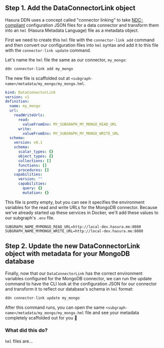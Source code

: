 
## Step 1. Add the DataConnectorLink object

Hasura DDN uses a concept called "connector linking" to take [NDC-compliant](https://github.com/hasura/ndc-spec)
configuration JSON files for a data connector and transform them into an `hml` (Hasura Metadata Language) file as a
<BaseUrlLink to="/supergraph-modeling/data-connectors/" text="DataConnectorLink" /> metadata object.

First we need to create this `hml` file with the `connector-link add` command and then convert our configuration files
into `hml` syntax and add it to this file with the `connector-link update` command.

Let's name the `hml` file the same as our connector, `my_mongo`:

```bash
ddn connector-link add my_mongo
```

The new file is scaffolded out at `<subgraph-name>/metadata/my_mongo/my_mongo.hml`.

```yaml
kind: DataConnectorLink
version: v1
definition:
  name: my_mongo
  url:
    readWriteUrls:
      read:
        valueFromEnv: MY_SUBGRAPH_MY_MONGO_READ_URL
      write:
        valueFromEnv: MY_SUBGRAPH_MY_MONGO_WRITE_URL
  schema:
    version: v0.1
    schema:
      scalar_types: {}
      object_types: {}
      collections: []
      functions: []
      procedures: []
    capabilities:
      version: ""
      capabilities:
        query: {}
        mutation: {}
```

This file is pretty empty, but you can see it specifies the environment variables for the read and write URLs for the
MongoDB connector. Because we've already started up these services in Docker, we'll add these values to our
subgraph's `.env` file.

```env
SUBGRAPH_NAME_MYMONGO_READ_URL=http://local-dev.hasura.me:8080
SUBGRAPH_NAME_MYMONGO_WRITE_URL=http://local-dev.hasura.me:8080
```

## Step 2. Update the new DataConnectorLink object with metadata for your MongoDB database

Finally, now that our `DataConnectorLink` has the correct environment variables configured for the MongoDB connector,
we can run the update command to have the CLI look at the configuration JSON for our connector and transform it to
reflect our database's schema in `hml` format:

```bash
ddn connector-link update my_mongo
```

After this command runs, you can open the same `<subgraph-name>/metadata/my_mongo/my_mongo.hml` file and see
your metadata completely scaffolded out for you 🎉

### What did this do?

`hml` files are...
